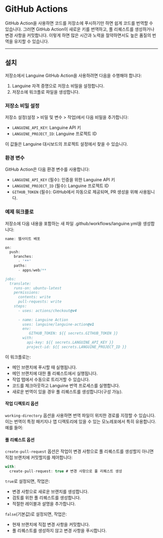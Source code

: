 # GitHub Actions

GitHub Action을 사용하면 코드를 저장소에 푸시하기만 하면 쉽게 코드를 번역할 수 있습니다. 그러면 GitHub Action이 새로운 키를 번역하고, 풀 리퀘스트를 생성하거나 변경 사항을 커밋합니다.
이렇게 하면 많은 시간과 노력을 절약하면서도 높은 품질의 번역을 유지할 수 있습니다.

---

## 설치

저장소에서 Languine GitHub Action을 사용하려면 다음을 수행해야 합니다:

1. Languine 자격 증명으로 저장소 비밀을 설정합니다.
2. 저장소에 워크플로 파일을 생성합니다.

### 저장소 비밀 설정

저장소 설정(설정 > 비밀 및 변수 > 작업)에서 다음 비밀을 추가합니다:

- `LANGUINE_API_KEY`: Languine API 키
- `LANGUINE_PROJECT_ID`: Languine 프로젝트 ID

이 값들은 Languine 대시보드의 프로젝트 설정에서 찾을 수 있습니다.



### 환경 변수

GitHub Action은 다음 환경 변수를 사용합니다:
- `LANGUINE_API_KEY` (필수): 인증을 위한 Languine API 키
- `LANGUINE_PROJECT_ID` (필수): Languine 프로젝트 ID 
- `GITHUB_TOKEN` (필수): GitHub에서 자동으로 제공되며, PR 생성을 위해 사용됩니다.

### 예제 워크플로

저장소에 다음 내용을 포함하는 새 파일 .github/workflows/languine.yml을 생성합니다:

```ts title=".github/workflows/release.yml"
name: 웹사이트 배포

on:
  push:
    branches:
      - '**'
    paths:
      - apps/web/**

jobs:
  translate:
    runs-on: ubuntu-latest
    permissions:
      contents: write
      pull-requests: write
    steps:
      - uses: actions/checkout@v4
      
      - name: Languine Action
        uses: languine/languine-action@v1
        env:
           GITHUB_TOKEN: ${{ secrets.GITHUB_TOKEN }}
        with:
          api-key: ${{ secrets.LANGUINE_API_KEY }}
          project-id: ${{ secrets.LANGUINE_PROJECT_ID }}
```
 
 이 워크플로는:
- 메인 브랜치에 푸시할 때 실행됩니다.
- 메인 브랜치에 대한 풀 리퀘스트에서 실행됩니다.
- 작업 탭에서 수동으로 트리거할 수 있습니다.
- 코드를 체크아웃하고 Languine 번역 프로세스를 실행합니다.
- 새로운 번역이 있을 경우 풀 리퀘스트를 생성합니다(구성 가능).

#### 작업 디렉토리 옵션

`working-directory` 옵션을 사용하면 번역 파일이 위치한 경로를 지정할 수 있습니다. 이는 번역이 특정 패키지나 앱 디렉토리에 있을 수 있는 모노레포에서 특히 유용합니다. 예를 들어:

#### 풀 리퀘스트 옵션

`create-pull-request` 옵션은 작업이 변경 사항으로 풀 리퀘스트를 생성할지 아니면 직접 브랜치에 커밋할지를 제어합니다:

```typescript title=".github/workflows/languine.yml"
with:
  create-pull-request: true # 변경 사항으로 풀 리퀘스트 생성
```

`true`로 설정되면, 작업은:
- 변경 사항으로 새로운 브랜치를 생성합니다.
- 검토를 위한 풀 리퀘스트를 생성합니다.
- 적절한 레이블과 설명을 추가합니다.

`false`(기본값)로 설정되면, 작업은:
- 현재 브랜치에 직접 변경 사항을 커밋합니다.
- 풀 리퀘스트를 생성하지 않고 변경 사항을 푸시합니다.